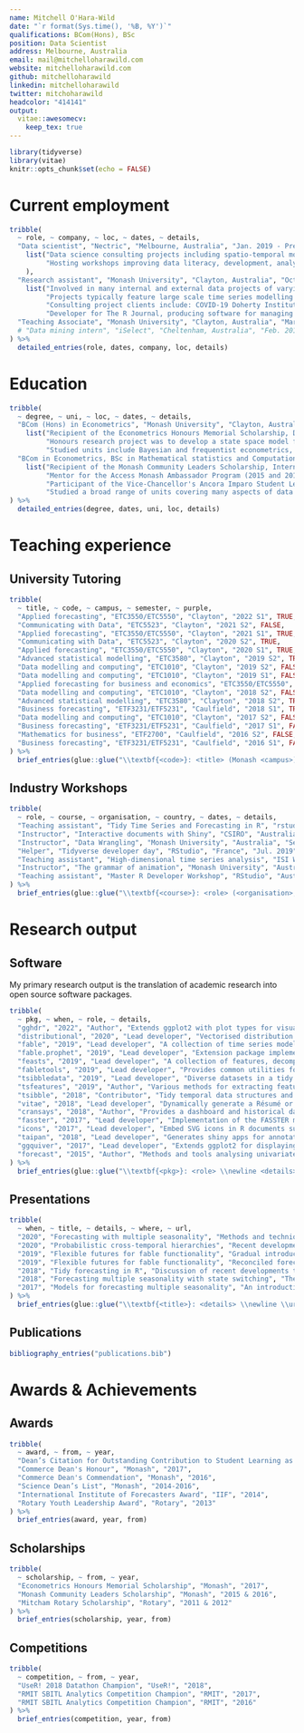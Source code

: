 ```yaml
---
name: Mitchell O'Hara-Wild
date: "`r format(Sys.time(), '%B, %Y')`"
qualifications: BCom(Hons), BSc
position: Data Scientist
address: Melbourne, Australia
email: mail@mitchelloharawild.com
website: mitchelloharawild.com
github: mitchelloharawild
linkedin: mitchelloharawild
twitter: mitchoharawild
headcolor: "414141"
output: 
  vitae::awesomecv:
    keep_tex: true
---
```


```r
library(tidyverse)
library(vitae)
knitr::opts_chunk$set(echo = FALSE)
```

# Current employment

```r
tribble(
  ~ role, ~ company, ~ loc, ~ dates, ~ details,
  "Data scientist", "Nectric", "Melbourne, Australia", "Jan. 2019 - Present", 
    list("Data science consulting projects including spatio-temporal modelling, and large scale forecasting.",
         "Hosting workshops improving data literacy, development, analysis and modelling capabilities."
    ),
  "Research assistant", "Monash University", "Clayton, Australia", "Oct. 2015 - Present", 
    list("Involved in many internal and external data projects of varying size and complexity.", 
         "Projects typically feature large scale time series modelling or analysis, cross-sectional modelling and creating tools for improving workflows.",
         "Consulting project clients include: COVID-19 Doherty Institute, Huawei, Monash University, R Consortium, and the NSW Chief Scientist office.",
         "Developer for The R Journal, producing software for managing submitted articles and publishing them in both interactive HTML and static PDF."),
  "Teaching Associate", "Monash University", "Clayton, Australia", "Mar. 2016 - Present", "Sessional teaching of university students undertaking Bachelor's and Master's degrees. Specific classes are listed in 'Teaching experience'."
  # "Data mining intern", "iSelect", "Cheltenham, Australia", "Feb. 2015 - Mar. 2015", "Improved business reporting with interactive visualisations, and model-based anomaly detection.",
) %>% 
  detailed_entries(role, dates, company, loc, details)
```

# Education

```r
tribble(
  ~ degree, ~ uni, ~ loc, ~ dates, ~ details,
  "BCom (Hons) in Econometrics", "Monash University", "Clayton, Australia", "Mar. 2017 - Nov. 2017", 
    list("Recipient of the Econometrics Honours Memorial Scholarship, Dean's Honour, Dean's Commendation, and best in class for 5 units.",
         "Honours research project was to develop a state space model for quickly forecasting time series with multiple seasonalities.",
         "Studied units include Bayesian and frequentist econometrics, advanced statistical modelling and computational science."),
  "BCom in Econometrics, BSc in Mathematical statistics and Computational Science", "Monash University", "Clayton, Australia", "Mar. 2013 - Nov. 2016", 
    list("Recipient of the Monash Community Leaders Scholarship, International Institute of Forecasters Award, and best in class for 4 units.",
         "Mentor for the Access Monash Ambassador Program (2015 and 2016)",
         "Participant of the Vice-Chancellor's Ancora Imparo Student Leadership Program (2014)",
         "Studied a broad range of units covering many aspects of data science. The three disciplines I majored in explored different perspectives for working with data.")
) %>% 
  detailed_entries(degree, dates, uni, loc, details)
```

# Teaching experience

## University Tutoring

<!-- My teaching quality at Monash University has been consistently recognised with positive student evaluations and individual praise from my students. I have also been awarded six congratulatory letters for outstanding student evaluations for four of my units (ETF5231, ETC3580, ETC3550, ETC5523), which indicates that student feedback for the unit is among the best in the university. -->

```r
tribble(
  ~ title, ~ code, ~ campus, ~ semester, ~ purple,
  "Applied forecasting", "ETC3550/ETC5550", "Clayton", "2022 S1", TRUE,
  "Communicating with Data", "ETC5523", "Clayton", "2021 S2", FALSE,
  "Applied forecasting", "ETC3550/ETC5550", "Clayton", "2021 S1", TRUE,
  "Communicating with Data", "ETC5523", "Clayton", "2020 S2", TRUE,
  "Applied forecasting", "ETC3550/ETC5550", "Clayton", "2020 S1", TRUE,
  "Advanced statistical modelling", "ETC3580", "Clayton", "2019 S2", TRUE,
  "Data modelling and computing", "ETC1010", "Clayton", "2019 S2", FALSE,
  "Data modelling and computing", "ETC1010", "Clayton", "2019 S1", FALSE,
  "Applied forecasting for business and economics", "ETC3550/ETC5550", "Clayton", "2019 S1", TRUE,
  "Data modelling and computing", "ETC1010", "Clayton", "2018 S2", FALSE,
  "Advanced statistical modelling", "ETC3580", "Clayton", "2018 S2", TRUE,
  "Business forecasting", "ETF3231/ETF5231", "Caulfield", "2018 S1", TRUE,
  "Data modelling and computing", "ETC1010", "Clayton", "2017 S2", FALSE,
  "Business forecasting", "ETF3231/ETF5231", "Caulfield", "2017 S1", FALSE,
  "Mathematics for business", "ETF2700", "Caulfield", "2016 S2", FALSE,
  "Business forecasting", "ETF3231/ETF5231", "Caulfield", "2016 S1", FALSE
) %>% 
  brief_entries(glue::glue("\\textbf{<code>}: <title> (Monash <campus>)", .open = "<", .close = ">"), semester, .protect = FALSE)
```

\newpage

## Industry Workshops

<!-- In addition to sessional tutoring, I also teach data analysis workshops for working professionals. -->

```r
tribble(
  ~ role, ~ course, ~ organisation, ~ country, ~ dates, ~ details,
  "Teaching assistant", "Tidy Time Series and Forecasting in R", "rstudio::conf", "USA", "Jan. 2020", "Two day workshop with Rob Hyndman on forecasting using tidyverse workflows.",
  "Instructor", "Interactive documents with Shiny", "CSIRO", "Australia", "Nov. 2019", "Two day intermediate workshop on developing of shiny applications.",
  "Instructor", "Data Wrangling", "Monash University", "Australia", "Sep. 2019", "A short workshop in the 'R Workshops for Beginners' series on using tidyr and dplyr to wrangle data.",
  "Helper", "Tidyverse developer day", "RStudio", "France", "Jul. 2019", "A one day developer day where I helped R users resolve issues on tidyverse packages.",
  "Teaching assistant", "High-dimensional time series analysis", "ISI WSC", "Malaysia", "Aug. 2019", "One day short course with Rob Hyndman for analysing and forecasting large collections of time series.",
  "Instructor", "The grammar of animation", "Monash University", "Australia", "Mar. 2019", "A short workshop for NUMBAT group on creating animated graphics in R with the gganimate package.",
  "Teaching assistant", "Master R Developer Workshop", "RStudio", "Australia", "Dec. 2016", "A two day workshop with Hadley Wicham on programming with R and developing R packages.",
) %>% 
  brief_entries(glue::glue("\\textbf{<course>}: <role> (<organisation>, <country>) \\newline <details>", .open = "<", .close = ">"), paste0(dates, "\\newline"), .protect = FALSE)
```


# Research output
## Software

My primary research output is the translation of academic research into open source software packages.

```r
tribble(
  ~ pkg, ~ when, ~ role, ~ details,
  "gghdr", "2022", "Author", "Extends ggplot2 with plot types for visualising highest density regions.",
  "distributional", "2020", "Lead developer", "Vectorised distribution objects with methods for manipulating and computing on probability distributions.",
  "fable", "2019", "Lead developer", "A collection of time series models for use in a tidyverse workflow.",
  "fable.prophet", "2019", "Lead developer", "Extension package implementing the prophet forecasting procedure for fable.",
  "feasts", "2019", "Lead developer", "A collection of features, decompositions, statistics and graphics tools for the analysing tidy time series data.",
  "fabletools", "2019", "Lead developer", "Provides common utilities for the fable forecasting framework, allows users to extend fable with new models.",
  "tsibbledata", "2019", "Lead developer", "Diverse datasets in a tidy time series data structure (tsibble). Useful in examples of tidy time series analysis.",
  "tsfeatures", "2019", "Author", "Various methods for extracting features from time series data.",
  "tsibble", "2018", "Contributor", "Tidy temporal data structures and tools. The data for the tidy time series collection of packages.",
  "vitae", "2018", "Lead developer", "Dynamically generate a Résumé or CV using R Markdown. This CV is created using code with that package!",
  "cransays", "2018", "Author", "Provides a dashboard and historical data for R packages being reviewed by CRAN.",
  "fasster", "2017", "Lead developer", "Implementation of the FASSTER model for forecasting complex multiple seasonal patterns.",
  "icons", "2017", "Lead developer", "Embed SVG icons in R documents such as slides, reports and apps.",
  "taipan", "2018", "Lead developer", "Generates shiny apps for annotating image data, which is useful for training machine learning models.",
  "ggquiver", "2017", "Lead developer", "Extends ggplot2 for displaying vector fields on plots.",
  "forecast", "2015", "Author", "Methods and tools analysing univariate time series data and producing model-based forecasts."
) %>% 
  brief_entries(glue::glue("\\textbf{<pkg>}: <role> \\newline <details>", .open = "<", .close = ">"), paste0(when, "\\newline"), .protect = FALSE)
```

<!-- ## Academic research -->

<!-- fasster, taipan, fable -->

\newpage

## Presentations

```r
tribble(
  ~ when, ~ title, ~ details, ~ where, ~ url,
  "2020", "Forecasting with multiple seasonality", "Methods and techniques to multiple seasonal forecasting in R", "UK NHS", "https://slides.mitchelloharawild.com/nhs2020/",
  "2020", "Probabilistic cross-temporal hierarchies", "Recent developments of temporal reconciliation in fable.", "ISF", "https://slides.mitchelloharawild.com/isf2020/",
  "2019", "Flexible futures for fable functionality", "Gradual introduction to tidy forecasting with fable. Flexibility is demonstrated with combination modelling and package extensibilitiy.", "MelbURN meetup", "https://slides.mitchelloharawild.com/fable-tfeam/",
  "2019", "Flexible futures for fable functionality", "Reconciled forecasting of many time series with model combinations.", "ISF", "https://slides.mitchelloharawild.com/isf2019/",
  "2018", "Tidy forecasting in R", "Discussion of recent developments to the fable framework.", "MelbURN meetup", "https://slides.mitchelloharawild.com/fable-tfeam/",
  "2018", "Forecasting multiple seasonality with state switching", "The FASSTER model with the fable framework.", "useR!", "https://slides.mitchelloharawild.com/user2018",
  "2017", "Models for forecasting multiple seasonality", "An introduction to the FASSTER model.", "MelbURN meetup", "https://slides.mitchelloharawild.com/melburn17/",
) %>% 
  brief_entries(glue::glue("\\textbf{<title>}: <details> \\newline \\url{<url>}", .open = "<", .close = ">"), when, .protect = FALSE)
```

## Publications

```r
bibliography_entries("publications.bib")
```

<!-- # Data analysis projects -->

<!-- # Related interests -->
<!-- * Home automation -->
<!-- * Beekeeping -->
<!-- * Permaculture -->
<!-- * Electronics design -->
<!-- * Woodworking -->

<!-- # Relevant Skills -->
<!-- ```{r} -->
<!-- cvskill("Data Analysis", c("Visualisation", "Data Cleaning", "Forecasting", "Modelling", "Communication", "Inference", "Machine Learning", "Web Scraping")) -->
<!-- cvskill("Programming", c("R", "Python", "SQL", "Java", "C", "C++", "HTML/CSS", "TeX", "MATLAB")) -->
<!-- ``` -->

# Awards & Achievements
## Awards
```r
tribble(
  ~ award, ~ from, ~ year,
  "Dean’s Citation for Outstanding Contribution to Student Learning as a Teaching Associate", "Monash", "2021",
  "Commerce Dean's Honour", "Monash", "2017",
  "Commerce Dean's Commendation", "Monash", "2016",
  "Science Dean’s List", "Monash", "2014-2016",
  "International Institute of Forecasters Award", "IIF", "2014",
  "Rotary Youth Leadership Award", "Rotary", "2013"
) %>%
  brief_entries(award, year, from)
```

## Scholarships
```r
tribble(
  ~ scholarship, ~ from, ~ year,
  "Econometrics Honours Memorial Scholarship", "Monash", "2017",
  "Monash Community Leaders Scholarship", "Monash", "2015 & 2016",
  "Mitcham Rotary Scholarship", "Rotary", "2011 & 2012"
) %>%
  brief_entries(scholarship, year, from)
```

## Competitions
```r
tribble(
  ~ competition, ~ from, ~ year,
  "UseR! 2018 Datathon Champion", "UseR!", "2018",
  "RMIT SBITL Analytics Competition Champion", "RMIT", "2017",
  "RMIT SBITL Analytics Competition Champion", "RMIT", "2016"
) %>%
  brief_entries(competition, year, from)
```
